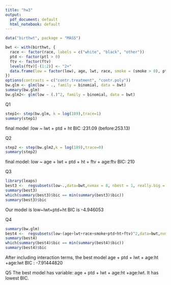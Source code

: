 ```yaml
---
title: "hw3"
output:
  pdf_document: default
  html_notebook: default
---
```




```r
data("birthwt", package = "MASS")
```

```r
bwt <- with(birthwt, {
  race <- factor(race, labels = c("white", "black", "other"))
  ptd <- factor(ptl > 0)
  ftv <- factor(ftv)
  levels(ftv)[-(1:2)] <- "2+"
  data.frame(low = factor(low), age, lwt, race, smoke = (smoke > 0), ptd, ht = (ht > 0), ui = (ui > 0), ftv)
})
options(contrasts = c("contr.treatment", "contr.poly"))
bw.glm <- glm(low ~ ., family = binomial, data = bwt)
summary(bw.glm)
bw.glm2<- glm(low ~ (.)^2, family = binomial, data = bwt)

```

Q1
```r
step1<- step(bw.glm, k = log(189),trace=1)
summary(step1)
```
final model :low ~ lwt + ptd + ht
BIC :231.09 (before:253.13)


Q2
```r
step2 <- step(bw.glm2,k = log(189),trace=0)
summary(step2)
```
final model: low ~ age + lwt + ptd + ht + ftv + age:ftv
BIC: 210 

Q3
```r
library(leaps)
best3 <-  regsubsets(low~.,data=bwt,nvmax = 8, nbest = 1, really.big = T)
summary(best3)
which(summary(best3)$bic == min(summary(best3)$bic))
summary(best3)$bic
```
Our model is low~lwt+ptd+ht
BIC is -4.946053

Q4
```r
summary(bw.glm)
best4 <-  regsubsets(low~(age+lwt+race+smoke+ptd+ht+ftv)^2,data=bwt,nvmax = 9, nbest = 1, really.big = T)
summary(best4)
which(summary(best4)$bic == min(summary(best4)$bic))
summary(best4)$bic
```
After including interaction terms, the best model
age + ptd + lwt + age:ht +age:lwt
BIC  : -7.91444820 


Q5
The best model has variable: age + ptd + lwt + age:ht +age:lwt. It has lowest BIC.
